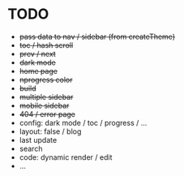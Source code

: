 # TODO

- ~~pass data to nav / sidebar (from createTheme)~~
- ~~toc / hash scroll~~
- ~~prev / next~~
- ~~dark mode~~
- ~~home page~~
- ~~nprogress color~~
- ~~build~~
- ~~multiple sidebar~~
- ~~mobile sidebar~~
- ~~404 / error page~~
- config: dark mode / toc / progress / ...
- layout: false / blog
- last update
- search
- code: dynamic render / edit
- ...
